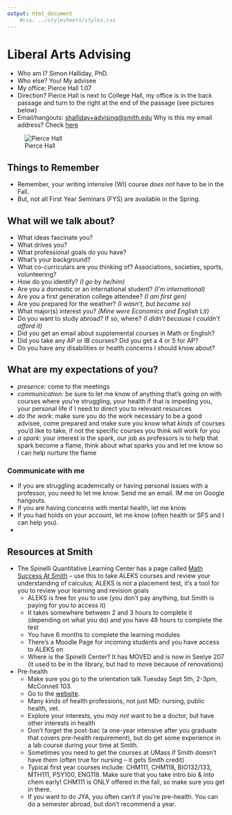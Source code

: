 ```yaml
---
output: html_document
    #css: ../stylesheets/styles.css
---
```


# Liberal Arts Advising

- Who am I? Simon Halliday, PhD. 
- Who else? You! My advisee
- My office: Pierce Hall 1.07
- Direction? Pierce Hall is next to College Hall, my office is in the back passage and turn to the right at the end of the passage (see pictures below)
- Email/hangouts: [shalliday+advising@smith.edu](shalliday+advising@smith.edu) Why is this my email address? Check [here](https://support.google.com/mail/answer/12096?hl=en)

![Pierce Hall](pierce.jpg)


## Things to Remember 

- Remember, your writing intensive (WI) course *does not* have to be in the Fall. 
- But, not all First Year Seminars (FYS) are available in the Spring. 


## What will we talk about? 

- What ideas fascinate you? 
- What drives you?
- What professional goals do you have? 
- What's your background? 
- What co-curriculars are you thinking of? Associations, societies, sports, volunteering? 
- How do you identify? *(I go by he/him)*
- Are you a domestic or an international student? *(I'm international)*
- Are you a first generation college attendee? *(I am first gen)*
- Are you prepared for the weather? *(I wasn't, but became so)*
- What major(s) interest you? *(Mine were Economics and English Lit)*
- Do you want to study abroad? If so, where? *(I didn't because I couldn't afford it)*
- Did you get an email about supplemental courses in Math or English? 
- Did you take any AP or IB courses? Did you get a 4 or 5 for AP? 
- Do you have any disabilities or health concerns I should know about? 

## What are my expectations of you? 

- *presence*: come to the meetings
- *communication*: be sure to let me know of anything that's going on with courses where you're struggling, your health if that is impeding you, your personal life if I need to direct you to relevant resources
- *do the work*: make sure you do the work necessary to be a good advisee, come prepared and make sure you know what *kinds* of courses you'd like to take, if not the specific courses you think will work for you
- *a spark*: your interest is the spark, our job as professors is to help that spark become a flame, think about what sparks you and let me know so I can help nurture the flame

### Communicate with me

- If you are struggling academically or having personal issues with a professor, you need to let me know. Send me an email. IM me on Google hangouts. 
- If you are having concerns with mental health, let me know. 
- If you had holds on your account, let me know (often health or SFS and I can help you).
- 

## Resources at Smith 

- The Spinelli Quantitative Learning Center has a page called [Math Success At Smith](https://www.smith.edu/qlc/mathsuccessatsmith.html) -- use this to take ALEKS courses and review your understanding of calculus; ALEKS is *not* a placement test, it's a tool for you to review your learning and revision goals 
    - ALEKS is free for you to use (you don't pay anything, but Smith is paying for you to access it)
    - It takes somewhere between 2 and 3 hours to complete it (depending on what you do) and you have 48 hours to complete the test
    - You have 6 months to complete the learning modules 
    - There's a Moodle Page for incoming students and you have access to ALEKS on 
    - Where is the Spinelli Center? It has MOVED and is now in Seelye 207 (it used to be in the library, but had to move because of renovations)

- Pre-health
    - Make sure you go to the orientation talk Tuesday Sept 5th, 2-3pm, McConnell 103. 
    - Go to the [website](https://www.smith.edu/prehealth). 
    - Many kinds of health professions, not just MD: nursing, public health, vet. 
    - Explore your interests, you *may not* want to be a doctor, but have other interests in health
    - Don't forget the post-bac (a one-year intensive after you graduate that covers pre-health requirement), but do get some experience in a lab course during your time at Smith.  
    - Sometimes you need to get the courses at UMass if Smith doesn't have them (often true for nursing -- it gets Smith credit)
    - Typical first year courses include: CHM111, CHM118, BIO132/133, MTH111, PSY100, ENG118. Make sure that you take intro bio & into chem early! CHM111 is ONLY offered in the fall, so make sure you get in there. 
    - If you want to do JYA, you often can't if you're pre-health. You can do a semester abroad, but don't recommend a year. 